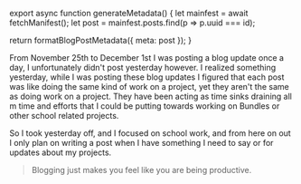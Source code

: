 

export async function generateMetadata() {
  let mainfest = await fetchManifest();
  let post = mainfest.posts.find(p => p.uuid === id);

  return formatBlogPostMetadata({ meta: post });
}

<BlogPage id={id}>


From November 25th to December 1st I was posting a blog update once a day, I
unfortunately didn't post yesterday however. I realized something yesterday,
while I was posting these blog updates I figured that each post was like doing
the same kind of work on a project, yet they aren't the same as doing work on a
project. They have been acting as time sinks draining all m time and efforts
that I could be putting towards working on Bundles or other school related
projects.

So I took yesterday off, and I focused on school work, and from here on out I
only plan on writing a post when I have something I need to say or for updates
about my projects.

> Blogging just makes you feel like you are being productive.


</BlogPage>